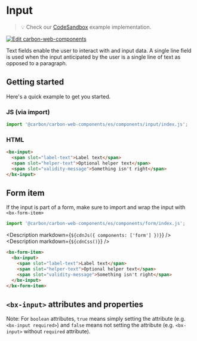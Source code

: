 
# Input

> 💡 Check our
> [CodeSandbox](https://codesandbox.io/s/github/carbon-design-system/carbon-for-ibm-dotcom/tree/main/packages/carbon-web-components/examples/codesandbox/basic/components/input)
> example implementation.

[![Edit carbon-web-components](https://codesandbox.io/static/img/play-codesandbox.svg)](https://codesandbox.io/s/github/carbon-design-system/carbon-for-ibm-dotcom/tree/main/packages/carbon-web-components/examples/codesandbox/basic/components/input)

Text fields enable the user to interact with and input data. A single line field
is used when the input anticipated by the user is a single line of text as
opposed to a paragraph.

## Getting started

Here's a quick example to get you started.

### JS (via import)

```javascript
import '@carbon/carbon-web-components/es/components/input/index.js';
```

### HTML

```html
<bx-input>
  <span slot="label-text">Label text</span>
  <span slot="helper-text">Optional helper text</span>
  <span slot="validity-message">Something isn't right</span>
</bx-input>
```

## Form item

If the input is part of a form, make sure to import and wrap the input with
`<bx-form-item>`

```javascript
import '@carbon/carbon-web-components/es/components/form/index.js';
```

<Description markdown={`${cdnJs({ components: ['form'] })}`} />
<Description markdown={`${cdnCss()}`} />

```html
<bx-form-item>
  <bx-input>
    <span slot="label-text">Label text</span>
    <span slot="helper-text">Optional helper text</span>
    <span slot="validity-message">Something isn't right</span>
  </bx-input>
</bx-form-item>
```

## `<bx-input>` attributes and properties

Note: For `boolean` attributes, `true` means simply setting the attribute (e.g.
`<bx-input required>`) and `false` means not setting the attribute (e.g.
`<bx-input>` without `required` attribute).

<Props of="bx-input" />
